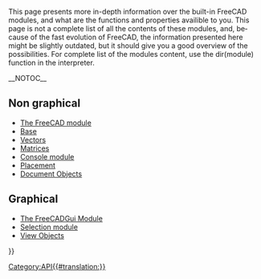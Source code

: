 <languages/>
<div lang="en" dir="ltr" class="mw-content-ltr">
{{VeryImportantMessage|(October 2019) Do not edit these pages. The information is incomplete and outdated. For the latest API, see the [https://freecad.org/api autogenerated API documentation], or generate the documentation yourself by following [[Source documentation|Source documentation]].}}
</div>

<div lang="en" dir="ltr" class="mw-content-ltr">
This page presents more in-depth information over the built-in FreeCAD modules, and what are the functions and properties availible to you. This page is not a complete list of all the contents of these modules, and, because of the fast evolution of FreeCAD, the information presented here might be slightly outdated, but it should give you a good overview of the possibilities. For complete list of the modules content, use the dir(module) function in the interpreter.
</div>
__NOTOC__

<div lang="en" dir="ltr" class="mw-content-ltr">
== Non graphical ==
</div>

<div lang="en" dir="ltr" class="mw-content-ltr">
* [[FreeCAD_API|The FreeCAD module]]
* [[Base_API|Base]]
* [[Vector_API|Vectors]] 
* [[Matrix_API|Matrices]]
* [[Console_API|Console module]]
* [[Placement_API|Placement]]
* [[Object_API|Document Objects]]
</div>

<div lang="en" dir="ltr" class="mw-content-ltr">
== Graphical ==
</div>

<div lang="en" dir="ltr" class="mw-content-ltr">
* [[FreeCADGui_API|The FreeCADGui Module]]
* [[Selection_API|Selection module]]
* [[ViewObject_API|View Objects]]
</div>

{{Powerdocnavi{{#translation:}}}}
[[Category:API{{#translation:}}]]
{{clear}}
